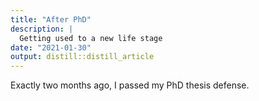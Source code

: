 ```yaml
---
title: "After PhD"
description: | 
  Getting used to a new life stage
date: "2021-01-30"
output: distill::distill_article
---
```


Exactly two months ago, I passed my PhD thesis defense.
